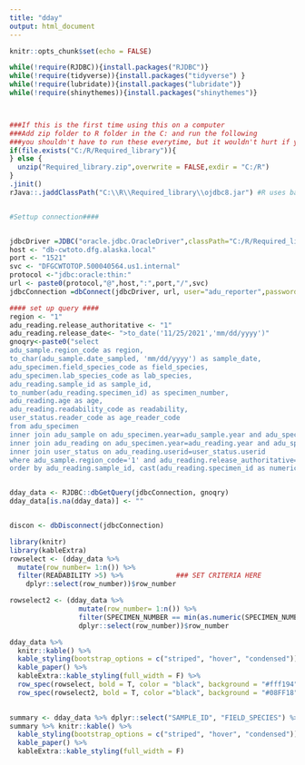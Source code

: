 ```yaml
---
title: "dday"
output: html_document
---
```


```r
knitr::opts_chunk$set(echo = FALSE)
```
```r
while(!require(RJDBC)){install.packages("RJDBC")}
while(!require(tidyverse)){install.packages("tidyverse") }
while(!require(lubridate)){install.packages("lubridate")}
while(!require(shinythemes)){install.packages("shinythemes")}



###If this is the first time using this on a computer
###Add zip folder to R folder in the C: and run the following 
###you shouldn't have to run these everytime, but it wouldn't hurt if you did
if(file.exists("C:/R/Required_library")){
} else {
  unzip("Required_library.zip",overwrite = FALSE,exdir = "C:/R")
}
.jinit()
rJava::.jaddClassPath("C:\\R\\Required_library\\ojdbc8.jar") #R uses backwards 


#Settup connection####


jdbcDriver =JDBC("oracle.jdbc.OracleDriver",classPath="C:/R/Required_library/ojdbc8.jar")
host <- "db-cwtoto.dfg.alaska.local"
port <- "1521"
svc <- "DFGCWTOTOP.500040564.us1.internal"
protocol <-"jdbc:oracle:thin:"
url <- paste0(protocol,"@",host,":",port,"/",svc)
jdbcConnection =dbConnect(jdbcDriver, url, user="adu_reporter",password="gunghayfatchoy")

#### set up query ####
region <- "1"
adu_reading.release_authoritative <- "1"
adu_reading.release_date<- ">to_date('11/25/2021','mm/dd/yyyy')"
gnoqry<-paste0("select
adu_sample.region_code as region,
to_char(adu_sample.date_sampled, 'mm/dd/yyyy') as sample_date,
adu_specimen.field_species_code as field_species,
adu_specimen.lab_species_code as lab_species,
adu_reading.sample_id as sample_id,
to_number(adu_reading.specimen_id) as specimen_number,
adu_reading.age as age,
adu_reading.readability_code as readability,
user_status.reader_code as age_reader_code
from adu_specimen
inner join adu_sample on adu_specimen.year=adu_sample.year and adu_specimen.sample_id=adu_sample.sample_id
inner join adu_reading on adu_specimen.year=adu_reading.year and adu_specimen.sample_id=adu_reading.sample_id and adu_specimen.specimen_id=adu_reading.specimen_id
inner join user_status on adu_reading.userid=user_status.userid
where adu_sample.region_code='1' and adu_reading.release_authoritative='1' and adu_reading.release_date>to_date('11/24/2021','mm/dd/yyyy') 
order by adu_reading.sample_id, cast(adu_reading.specimen_id as numeric)") 


dday_data <- RJDBC::dbGetQuery(jdbcConnection, gnoqry)
dday_data[is.na(dday_data)] <- ""  


discon <- dbDisconnect(jdbcConnection)
```

```r
library(knitr)
library(kableExtra)
rowselect <- (dday_data %>% 
  mutate(row_number= 1:n()) %>% 
  filter(READABILITY >5) %>%             ### SET CRITERIA HERE
    dplyr::select(row_number))$row_number

rowselect2 <- (dday_data %>% 
                 mutate(row_number= 1:n()) %>% 
                 filter(SPECIMEN_NUMBER == min(as.numeric(SPECIMEN_NUMBER))) %>%             ### SET CRITERIA HERE
                 dplyr::select(row_number))$row_number
```
```r
dday_data %>%
  knitr::kable() %>%
  kable_styling(bootstrap_options = c("striped", "hover", "condensed")) %>%
  kable_paper() %>% 
  kableExtra::kable_styling(full_width = F) %>%
  row_spec(rowselect, bold = T, color = "black", background = "#fff194") %>% 
  row_spec(rowselect2, bold = T, color ="black", background = "#08FF18")
  
```

```r

summary <- dday_data %>% dplyr::select("SAMPLE_ID", "FIELD_SPECIES") %>% group_by(SAMPLE_ID,FIELD_SPECIES)  %>% summarise(grandtotal=length(FIELD_SPECIES))
summary %>% knitr::kable() %>%
  kable_styling(bootstrap_options = c("striped", "hover", "condensed")) %>%
  kable_paper() %>% 
  kableExtra::kable_styling(full_width = F)
```
